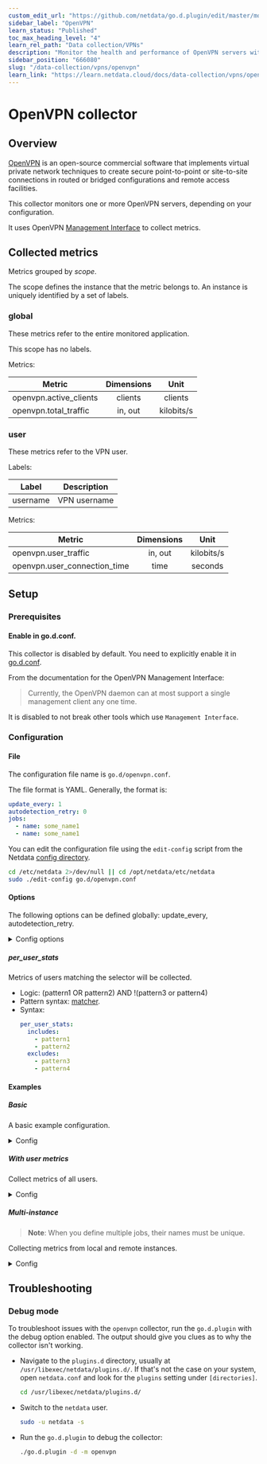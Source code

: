 ```yaml
---
custom_edit_url: "https://github.com/netdata/go.d.plugin/edit/master/modules/openvpn/README.md"
sidebar_label: "OpenVPN"
learn_status: "Published"
toc_max_heading_level: "4"
learn_rel_path: "Data collection/VPNs"
description: "Monitor the health and performance of OpenVPN servers with zero configuration, per-second metric granularity, and interactive visualizations."
sidebar_position: "666080"
slug: "/data-collection/vpns/openvpn"
learn_link: "https://learn.netdata.cloud/docs/data-collection/vpns/openvpn"
---
```

# OpenVPN collector

## Overview

[OpenVPN](https://openvpn.net/) is an open-source commercial software that implements virtual private network
techniques to create secure point-to-point or site-to-site connections in routed or bridged configurations and remote
access facilities.

This collector monitors one or more OpenVPN servers, depending on your configuration.

It uses OpenVPN [Management Interface](https://openvpn.net/community-resources/management-interface/) to collect
metrics.

## Collected metrics

Metrics grouped by *scope*.

The scope defines the instance that the metric belongs to. An instance is uniquely identified by a set of labels.

### global

These metrics refer to the entire monitored application.

This scope has no labels.

Metrics:

| Metric                 | Dimensions |    Unit    |
|------------------------|:----------:|:----------:|
| openvpn.active_clients |  clients   |  clients   |
| openvpn.total_traffic  |  in, out   | kilobits/s |

### user

These metrics refer to the VPN user.

Labels:

| Label    | Description  |
|----------|--------------|
| username | VPN username |

Metrics:

| Metric                       | Dimensions |    Unit    |
|------------------------------|:----------:|:----------:|
| openvpn.user_traffic         |  in, out   | kilobits/s |
| openvpn.user_connection_time |    time    |  seconds   |

## Setup

### Prerequisites

#### Enable in go.d.conf.

This collector is disabled by default. You need to explicitly enable it
in [go.d.conf](https://github.com/netdata/go.d.plugin/blob/master/config/go.d.conf).

From the documentation for the OpenVPN Management Interface:
> Currently, the OpenVPN daemon can at most support a single management client any one time.

It is disabled to not break other tools which use `Management Interface`.

### Configuration

#### File

The configuration file name is `go.d/openvpn.conf`.

The file format is YAML. Generally, the format is:

```yaml
update_every: 1
autodetection_retry: 0
jobs:
  - name: some_name1
  - name: some_name1
```

You can edit the configuration file using the `edit-config` script from the
Netdata [config directory](/docs/configuring/configuration#the-netdata-config-directory).

```bash
cd /etc/netdata 2>/dev/null || cd /opt/netdata/etc/netdata
sudo ./edit-config go.d/openvpn.conf
```

#### Options

The following options can be defined globally: update_every, autodetection_retry.

<details>
<summary>Config options</summary>

|        Name         | Description                                                                       |    Default     | Required |
|:-------------------:|-----------------------------------------------------------------------------------|:--------------:|:--------:|
|    update_every     | Data collection frequency.                                                        |       1        |          |
| autodetection_retry | Re-check interval in seconds. Zero means not to schedule re-check.                |       0        |          |
|       address       | Server address in IP:PORT format.                                                 | 127.0.0.1:7505 |   yes    |
|   per_user_stats    | User selector. Determines which user metrics will be collected.                   |                |          |
|   connect_timeout   | Connection timeout in seconds. The timeout includes name resolution, if required. |       2        |          |
|    read_timeout     | Read timeout in seconds. Sets deadline for read calls.                            |       2        |          |
|    write_timeout    | Write timeout in seconds. Sets deadline for write calls.                          |       2        |          |

</details>

##### per_user_stats

Metrics of users matching the selector will be collected.

- Logic: (pattern1 OR pattern2) AND !(pattern3 or pattern4)
- Pattern syntax: [matcher](https://github.com/netdata/go.d.plugin/tree/master/pkg/matcher#supported-format).
- Syntax:
  ```yaml
  per_user_stats:
    includes:
      - pattern1
      - pattern2
    excludes:
      - pattern3
      - pattern4
  ```

#### Examples

##### Basic

A basic example configuration.
<details>
<summary>Config</summary>

```yaml
jobs:
  - name: local
    address: 127.0.0.1:7505
```

</details>

##### With user metrics

Collect metrics of all users.
<details>
<summary>Config</summary>

```yaml
jobs:
  - name: local
    address: 127.0.0.1:7505
    per_user_stats:
      includes:
        - "* *"
```

</details>

##### Multi-instance

> **Note**: When you define multiple jobs, their names must be unique.

Collecting metrics from local and remote instances.

<details>
<summary>Config</summary>

```yaml
jobs:
  - name: local
    address: 127.0.0.1:7505

  - name: remote
    address: 203.0.113.0:7505
```

</details>

## Troubleshooting

### Debug mode

To troubleshoot issues with the `openvpn` collector, run the `go.d.plugin` with the debug option enabled. The output
should give you clues as to why the collector isn't working.

- Navigate to the `plugins.d` directory, usually at `/usr/libexec/netdata/plugins.d/`. If that's not the case on
  your system, open `netdata.conf` and look for the `plugins` setting under `[directories]`.

  ```bash
  cd /usr/libexec/netdata/plugins.d/
  ```

- Switch to the `netdata` user.

  ```bash
  sudo -u netdata -s
  ```

- Run the `go.d.plugin` to debug the collector:

  ```bash
  ./go.d.plugin -d -m openvpn
  ```
